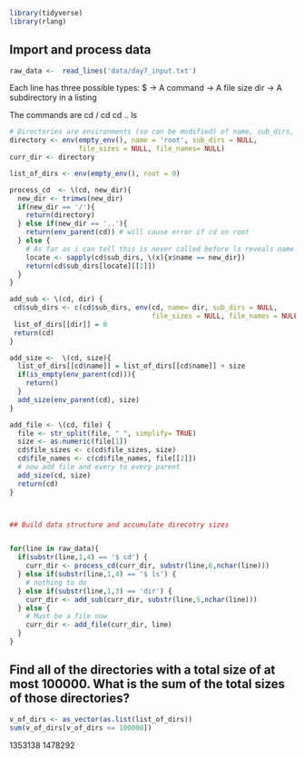 ```r
library(tidyverse)
library(rlang)
```
 

## Import and process data
 

```r
raw_data <-  read_lines('data/day7_input.txt')
```

Each line has three possible types:
$ -> A command
<numbers> -> A file size
dir <identifier> -> A subdirectory in a listing

The commands are 
cd /
cd <identifier>
cd ..
ls


```r
# Directories are environments (so can be modified) of name, sub_dirs, contents.  
directory <- env(empty_env(), name = 'root', sub_dirs = NULL, 
                 file_sizes = NULL, file_names= NULL)
curr_dir <- directory

list_of_dirs <- env(empty_env(), root = 0)

process_cd  <- \(cd, new_dir){
  new_dir <- trimws(new_dir)
  if(new_dir == '/'){
    return(directory)
  } else if(new_dir == '..'){
    return(env_parent(cd)) # will cause error if cd on root
  } else {
    # As far as i can tell this is never called before ls reveals name
    locate <- sapply(cd$sub_dirs, \(x){x$name == new_dir})
    return(cd$sub_dirs[locate][[1]])
  }
}

add_sub <- \(cd, dir) {
 cd$sub_dirs <- c(cd$sub_dirs, env(cd, name= dir, sub_dirs = NULL,
                                   file_sizes = NULL, file_names = NULL))
 list_of_dirs[[dir]] = 0
 return(cd)
}

add_size <-  \(cd, size){
  list_of_dirs[[cd$name]] = list_of_dirs[[cd$name]] + size
  if(is_empty(env_parent(cd))){
    return()
  }
  add_size(env_parent(cd), size)
}

add_file <- \(cd, file) {
  file <- str_split(file, " ", simplify= TRUE)
  size <- as.numeric(file[1])
  cd$file_sizes <- c(cd$file_sizes, size)
  cd$file_names <- c(cd$file_names, file[[2]])
  # now add file and every to every parent
  add_size(cd, size)
  return(cd)
}



## Build data structure and accumulate direcotry sizes


for(line in raw_data){
  if(substr(line,1,4) == '$ cd') {
    curr_dir <- process_cd(curr_dir, substr(line,6,nchar(line)))
  } else if(substr(line,1,4) == '$ ls') {
    # nothing to do 
  } else if(substr(line,1,3) == 'dir') {
    curr_dir <- add_sub(curr_dir, substr(line,5,nchar(line)))
  } else {
    # Must be a file now
    curr_dir <- add_file(curr_dir, line)
  }
}
```

 

## Find all of the directories with a total size of at most 100000. What is the sum of the total sizes of those directories?

```r
v_of_dirs <- as_vector(as.list(list_of_dirs))
sum(v_of_dirs[v_of_dirs <= 100000])
```
1353138
1478292
